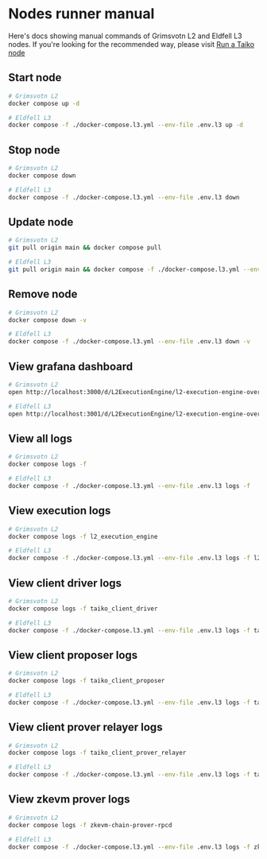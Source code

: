 # Nodes runner manual

Here's docs showing manual commands of Grimsvotn L2 and Eldfell L3 nodes. If you're looking for the recommended way, please visit [Run a Taiko node](/docs/guides/run-a-node/run-a-taiko-node)

## Start node

```sh
# Grimsvotn L2
docker compose up -d 

# Eldfell L3
docker compose -f ./docker-compose.l3.yml --env-file .env.l3 up -d
```

## Stop node

```sh
# Grimsvotn L2
docker compose down

# Eldfell L3
docker compose -f ./docker-compose.l3.yml --env-file .env.l3 down
```

## Update node

```sh
# Grimsvotn L2
git pull origin main && docker compose pull

# Eldfell L3
git pull origin main && docker compose -f ./docker-compose.l3.yml --env-file .env.l3 pull
```

## Remove node

```sh
# Grimsvotn L2
docker compose down -v

# Eldfell L3
docker compose -f ./docker-compose.l3.yml --env-file .env.l3 down -v
```

## View grafana dashboard

```sh
# Grimsvotn L2
open http://localhost:3000/d/L2ExecutionEngine/l2-execution-engine-overview

# Eldfell L3
open http://localhost:3001/d/L2ExecutionEngine/l2-execution-engine-overview
```

## View all logs

```sh
# Grimsvotn L2
docker compose logs -f

# Eldfell L3
docker compose -f ./docker-compose.l3.yml --env-file .env.l3 logs -f
```

## View execution logs

```sh
# Grimsvotn L2
docker compose logs -f l2_execution_engine

# Eldfell L3
docker compose -f ./docker-compose.l3.yml --env-file .env.l3 logs -f l2_execution_engine
```

## View client driver logs

```sh
# Grimsvotn L2
docker compose logs -f taiko_client_driver

# Eldfell L3
docker compose -f ./docker-compose.l3.yml --env-file .env.l3 logs -f taiko_client_driver
```

## View client proposer logs

```sh
# Grimsvotn L2
docker compose logs -f taiko_client_proposer

# Eldfell L3
docker compose -f ./docker-compose.l3.yml --env-file .env.l3 logs -f taiko_client_proposer
```

## View client prover relayer logs

```sh
# Grimsvotn L2
docker compose logs -f taiko_client_prover_relayer

# Eldfell L3
docker compose -f ./docker-compose.l3.yml --env-file .env.l3 logs -f taiko_client_prover_relayer
```

## View zkevm prover logs

```sh
# Grimsvotn L2
docker compose logs -f zkevm-chain-prover-rpcd

# Eldfell L3
docker compose -f ./docker-compose.l3.yml --env-file .env.l3 logs -f zkevm-chain-prover-rpcd
```
